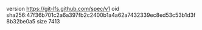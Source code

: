 version https://git-lfs.github.com/spec/v1
oid sha256:47f36b701c2a6a397fb2c2400b1a4a62a7432339ec8ed53c53b1d3f8b32be0a5
size 7413
